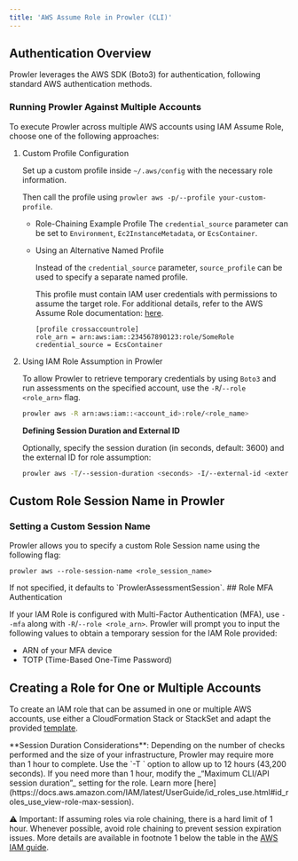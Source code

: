 ```yaml
---
title: 'AWS Assume Role in Prowler (CLI)'
---
```


## Authentication Overview

Prowler leverages the AWS SDK (Boto3) for authentication, following standard AWS authentication methods.

### Running Prowler Against Multiple Accounts

To execute Prowler across multiple AWS accounts using IAM Assume Role, choose one of the following approaches:

1. Custom Profile Configuration

    Set up a custom profile inside `~/.aws/config` with the necessary role information.

    Then call the profile using `prowler aws -p/--profile your-custom-profile`.

    - Role-Chaining Example Profile The `credential_source` parameter can be set to `Environment`, `Ec2InstanceMetadata`, or `EcsContainer`.

    - Using an Alternative Named Profile

        Instead of the `credential_source` parameter, `source_profile` can be used to specify a separate named profile.

        This profile must contain IAM user credentials with permissions to assume the target role. For additional details, refer to the AWS Assume Role documentation: [here](https://docs.aws.amazon.com/cli/latest/userguide/cli-configure-role.html).

        ```
        [profile crossaccountrole]
        role_arn = arn:aws:iam::234567890123:role/SomeRole
        credential_source = EcsContainer
        ```

2. Using IAM Role Assumption in Prowler

    To allow Prowler to retrieve temporary credentials by using `Boto3` and run assessments on the specified account, use the `-R`/`--role <role_arn>` flag.

    ```sh
    prowler aws -R arn:aws:iam::<account_id>:role/<role_name>
    ```

    **Defining Session Duration and External ID**

    Optionally, specify the session duration (in seconds, default: 3600) and the external ID for role assumption:

    ```sh
    prowler aws -T/--session-duration <seconds> -I/--external-id <external_id> -R arn:aws:iam::<account_id>:role/<role_name>
    ```

## Custom Role Session Name in Prowler

### Setting a Custom Session Name

Prowler allows you to specify a custom Role Session name using the following flag:

```console
prowler aws --role-session-name <role_session_name>
```

<Note>
If not specified, it defaults to `ProwlerAssessmentSession`.

</Note>
## Role MFA Authentication

If your IAM Role is configured with Multi-Factor Authentication (MFA), use `--mfa` along with `-R`/`--role <role_arn>`. Prowler will prompt you to input the following values to obtain a temporary session for the IAM Role provided:

- ARN of your MFA device
- TOTP (Time-Based One-Time Password)

## Creating a Role for One or Multiple Accounts

To create an IAM role that can be assumed in one or multiple AWS accounts, use either a CloudFormation Stack or StackSet and adapt the provided [template](https://github.com/prowler-cloud/prowler/blob/master/permissions/create_role_to_assume_cfn.yaml).

<Note>
**Session Duration Considerations**: Depending on the number of checks performed and the size of your infrastructure, Prowler may require more than 1 hour to complete. Use the `-T <seconds>` option to allow up to 12 hours (43,200 seconds). If you need more than 1 hour, modify the _“Maximum CLI/API session duration”_ setting for the role. Learn more [here](https://docs.aws.amazon.com/IAM/latest/UserGuide/id_roles_use.html#id_roles_use_view-role-max-session).

⚠️ Important: If assuming roles via role chaining, there is a hard limit of 1 hour. Whenever possible, avoid role chaining to prevent session expiration issues. More details are available in footnote 1 below the table in the [AWS IAM guide](https://docs.aws.amazon.com/IAM/latest/UserGuide/id_roles_use.html).

</Note>
